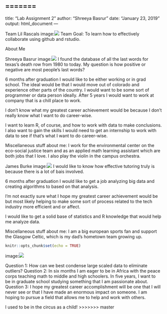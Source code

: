 

=======
---
title: "Lab Assignment 2"
author: "Shreeya Basrur"
date: "January 23, 2019"
output: html_document
---

Team Lil Rascals
image:![](teampic.jpeg)
Team Goal: To learn how to effectively collaborate using github and rstudio.

About Me

Shreeya Basrur
image:![](shreeya1.jpeg)
I found the database of all the last words for texas's death row from 1980 to today. My question is how positive or negative are most people's last words?

6 months after graduation I would like to be either working or in grad school. The ideal would be that I would move out of colorado and experience other parts of the country. I would want to be some sort of programmer or data person ideally. After 5 years I would want to work at company that is a chill place to work. 

I don't know what my greatest career achievement would be because I don't really know what I want to do career-wise. 

I want to learn R, of course, and how to work with data to make conclusions. I also want to gain the skills I would need to get an internship to work with data to see if that's what I want to do career-wise.

Miscellaneous stuff about me: I work for the environmental center on the eco-social justice team  and as an applied math learning assistant which are both jobs that I love. I also play the violin in the campus orchestra. 


James Burke 
image:![](Jamesb.jpeg) 
I would like to know how effective tutoring truly is because there is a lot of bais involved.
 
6 months after graduation I would like to get a job analyzing big data and creating algorithms to based on that analysis.
 
I'm not exactly sure what I hope my greatest career achievement would be but most likely helping to make some sort of process related to the tech industry more efficient and or affect.
 
I would like to get a solid base of statistics and R knowledge that would help me analyze data.
 
Miscellaneous stuff about me: I am a big european sports fan and support the Glasgow Celtic, which is my dad's hometown team growing up.

```r
knitr::opts_chunk$set(echo = TRUE)
```

image:![](Kelsey-24.jpg)

Question 1: How can we best condense large scaled data to eliminate outliers? 
Question 2: In six months I am eager to be in Africa with the peace corps teaching math to middle and high schoolers. In five years, I want to be in graduate school studying something that I am passionate about. 
Question 3: I hope my greatest career accomplishment will be one that I will never see or that I have made an enormous impact on someone. I am hoping to pursue a field that allows me to help and work with others. 

I used to be in the circus as a child!
>>>>>>> master
